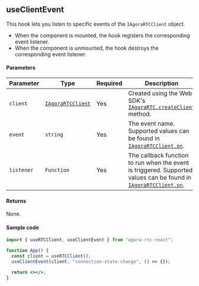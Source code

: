 ## useClientEvent

This hook lets you listen to specific events of the `IAgoraRTCClient` object.

- When the component is mounted, the hook registers the corresponding event listener.
- When the component is unmounted, the hook destroys the corresponding event listener.

#### Parameters

| Parameter  | Type                                                                                                                                     | Required | Description                                                                                                                                                                                                                                             |
| ---------- | ---------------------------------------------------------------------------------------------------------------------------------------- | -------- | ------------------------------------------------------------------------------------------------------------------------------------------------------------------------------------------------------------------------------------------------------- |
| `client`   | [`IAgoraRTCClient`](https://docportal.shengwang.cn/cn/live-streaming-premium-4.x/API%20Reference/web_ng/interfaces/iagorartcclient.html) | Yes      | Created using the Web SDK's [`IAgoraRTC.createClient`](https://docportal.shengwang.cn/cn/video-call-4.x/API%20Reference/web_ng/interfaces/iagorartc.html#createclient) method.                                                                          |
| `event`    | `string`                                                                                                                                 | Yes      | The event name. Supported values can be found in [`IAgoraRTCClient.on`](https://docportal.shengwang.cn/cn/video-call-4.x/API%20Reference/web_ng/interfaces/iagorartcclient.html?platform=All%20Platforms#on).                                           |
| `listener` | `Function`                                                                                                                               | Yes      | The callback function to run when the event is triggered. Supported values can be found in [`IAgoraRTCClient.on`](https://docportal.shengwang.cn/cn/video-call-4.x/API%20Reference/web_ng/interfaces/iagorartcclient.html?platform=All%20Platforms#on). |

#### Returns

None.

#### Sample code

```jsx
import { useRTCClient, useClientEvent } from "agora-rtc-react";

function App() {
  const client = useRTCClient();
  useClientEvent(client, "connection-state-change", () => {});

  return <></>;
}
```
